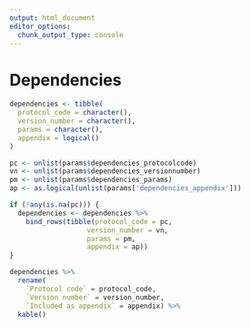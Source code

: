 ```yaml
---
output: html_document
editor_options: 
  chunk_output_type: console
---
```

# Dependencies

<!--
Hier niets invullen.
Indien er dependencies zijn deze invullen in de yaml sectie van index.Rmd
-->


```r
dependencies <- tibble(
  protocol_code = character(),
  version_number = character(),
  params = character(),
  appendix = logical()
)

pc <- unlist(params$dependencies_protocolcode)
vn <- unlist(params$dependencies_versionnumber)
pm <- unlist(params$dependencies_params)
ap <- as.logical(unlist(params['dependencies_appendix']))

if (!any(is.na(pc))) {
  dependencies <- dependencies %>%
    bind_rows(tibble(protocol_code = pc, 
                   version_number = vn,
                   params = pm,
                   appendix = ap))
} 

dependencies %>%
  rename(
    `Protocol code` = protocol_code,
    `Version number` = version_number,
    `Included as appendix` = appendix) %>%
  kable()
```
